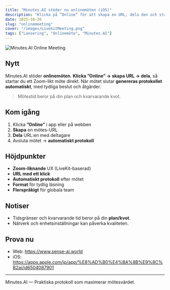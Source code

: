 ```yaml
---
title: "Minutes.AI stöder nu onlinemöten (iOS)"
description: "Klicka på ”Online” för att skapa en URL, dela den och starta ett Zoom-likt möte direkt. Protokoll genereras automatiskt när mötet avslutas."
date: 2025-10-26
slug: "onlinemeeting"
cover: "/images/LivekitMeeting.png"
tags: ["Lansering", "Onlinemöte", "Minutes.AI"]
---
```


![Minutes.AI Online Meeting](/images/LivekitMeeting.png)

## Nytt
Minutes.AI stöder **onlinemöten**. **Klicka ”Online” → skapa URL → dela**, så startar du ett Zoom-likt möte direkt. När mötet slutar **genereras protokollet automatiskt**, med tydliga beslut och åtgärder.

> Mötestid beror på din plan och kvarvarande kvot.

## Kom igång
1. Klicka **”Online”** i app eller på webben  
2. **Skapa** en mötes-URL  
3. **Dela** URL:en med deltagare  
4. Avsluta mötet → **automatiskt protokoll**

## Höjdpunkter
- **Zoom-liknande** UX (LiveKit-baserad)
- **URL med ett klick**
- **Automatiskt protokoll** efter mötet
- **Format** för tydlig läsning
- **Flerspråkigt** för globala team

## Notiser
- Tidsgränser och kvarvarande tid beror på din **plan/kvot**.  
- Nätverk och enhetsinställningar kan påverka kvaliteten.

## Prova nu
- Web: https://www.sense-ai.world  
- iOS: https://apps.apple.com/jp/app/%E8%AD%B0%E4%BA%8B%E9%8C%B2ai/id6504087901

---
Minutes.AI — Praktiska protokoll som maximerar mötesvärdet.
